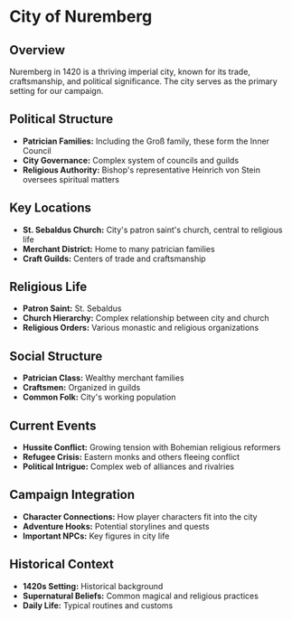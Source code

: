 = City of Nuremberg =

== Overview ==
Nuremberg in 1420 is a thriving imperial city, known for its trade, craftsmanship, and political significance. The city serves as the primary setting for our campaign.

== Political Structure ==
* '''Patrician Families:''' Including the Groß family, these form the Inner Council
* '''City Governance:''' Complex system of councils and guilds
* '''Religious Authority:''' Bishop's representative Heinrich von Stein oversees spiritual matters

== Key Locations ==
* '''St. Sebaldus Church:''' City's patron saint's church, central to religious life
* '''Merchant District:''' Home to many patrician families
* '''Craft Guilds:''' Centers of trade and craftsmanship

== Religious Life ==
* '''Patron Saint:''' St. Sebaldus
* '''Church Hierarchy:''' Complex relationship between city and church
* '''Religious Orders:''' Various monastic and religious organizations

== Social Structure ==
* '''Patrician Class:''' Wealthy merchant families
* '''Craftsmen:''' Organized in guilds
* '''Common Folk:''' City's working population

== Current Events ==
* '''Hussite Conflict:''' Growing tension with Bohemian religious reformers
* '''Refugee Crisis:''' Eastern monks and others fleeing conflict
* '''Political Intrigue:''' Complex web of alliances and rivalries

== Campaign Integration ==
* '''Character Connections:''' How player characters fit into the city
* '''Adventure Hooks:''' Potential storylines and quests
* '''Important NPCs:''' Key figures in city life

== Historical Context ==
* '''1420s Setting:''' Historical background
* '''Supernatural Beliefs:''' Common magical and religious practices
* '''Daily Life:''' Typical routines and customs 